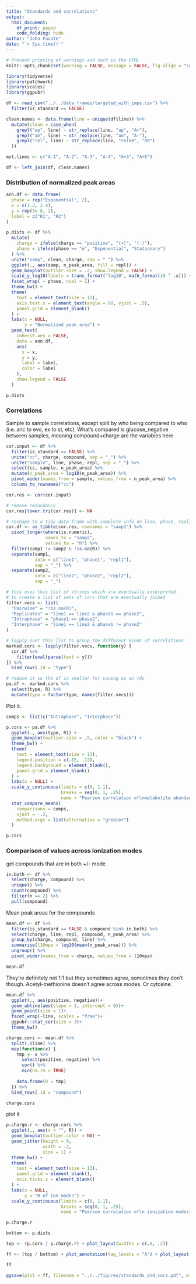 ```yaml
---
title: "Standards and correlations"
output: 
  html_document:
    df_print: paged
    code_folding: hide
author: "John Favate"
date: "`r Sys.time()`"
---
```


<style type="text/css">
.main-container {
  max-width: 1500px;
  margin-left: auto;
  margin-right: auto;
}
</style>

```r
# Prevent printing of warnings and such in the HTML
knitr::opts_chunk$set(warning = FALSE, message = FALSE, fig.align = "center")
```

```r
library(tidyverse)
library(patchwork)
library(scales)
library(ggpubr)
```

```r
df <- read_csv("../../data_frames/targeted_with_imps.csv") %>% 
  filter(is_standard == FALSE)

clean.names <- data.frame(line = unique(df$line)) %>%
  mutate(clean = case_when(
    grepl("ap", line) ~ str_replace(line, "ap", "A+"),
    grepl("am", line) ~ str_replace(line, "am", "A-"),
    grepl("rel", line) ~ str_replace(line, "rel60", "R0")
  ))

mut.lines <- c("A-1", "A-2", "A-3", "A-4", "A+3", "A+6")

df <- left_join(df, clean.names)
```

### Distribution of normalized peak areas

```r
ann.df <- data.frame(
  phase = rep("Exponential", 2),
  x = c(1.2, 2.4),
  y = rep(5e-8, 2),
  label = c("R1", "R2")
)

p.dists <- df %>%
  mutate(
    charge = ifelse(charge == "positive", "(+)", "(-)"),
    phase = ifelse(phase == "e", "Exponential", "Stationary")
  ) %>%
  unite("samp", clean, charge, sep = " ") %>%
  ggplot(., aes(samp, n_peak_area, fill = repl)) +
  geom_boxplot(outlier.size = .2, show.legend = FALSE) +
  scale_y_log10(labels = trans_format("log10", math_format(10 ^ .x))) +
  facet_wrap( ~ phase, ncol = 1) +
  theme_bw() +
  theme(
    text = element_text(size = 12),
    axis.text.x = element_text(angle = 90, vjust = .5),
    panel.grid = element_blank()
  ) +
  labs(x = NULL,
       y = "Normalized peak area") +
  geom_text(
    inherit.aes = FALSE,
    data = ann.df,
    aes(
      x = x,
      y = y,
      label = label,
      color = label
    ),
    show.legend = FALSE
  )

p.dists
```


### Correlations

Sample to sample correlations, except split by who being compared to who (i.e. anc to evo, ex to st, etc). What's compared is glucose_negative between samples, meaning compound+charge are the variables here
```r
cor.input <- df %>%
  filter(is_standard == FALSE) %>%
  unite("cc", charge, compound, sep = "_") %>%
  unite("sample", line, phase, repl, sep = "_") %>%
  select(cc, sample, n_peak_area) %>%
  mutate(n_peak_area = log10(n_peak_area)) %>%
  pivot_wider(names_from = sample, values_from = n_peak_area) %>%
  column_to_rownames("cc")

cor.res <- cor(cor.input)

# remove redundancy
cor.res[lower.tri(cor.res)] <- NA

# reshape to a tidy data frame with complete info on line, phase, repl, etc
cor.df <- as_tibble(cor.res, rownames = "samp1") %>%
  pivot_longer(where(is.numeric),
               names_to = "samp2",
               values_to = "R") %>%
  filter(samp1 != samp2 & !is.na(R)) %>%
  separate(samp1,
           into = c("line1", "phase1", "repl1"),
           sep = "_") %>%
  separate(samp2,
           into = c("line2", "phase2", "repl2"),
           sep = "_")

# this uses this list of strings which are eventually interpreted
# to create a list of sets of cors that are eventually joined
filter.vecs <- list(
  "Pairwise" = "!is.na(R)",
  "Replicates" = "line1 == line2 & phase1 == phase2",
  "Intraphase" = "phase1 == phase2",
  "Interphase" = "line1 == line2 & phase1 != phase2"
)

# lapply over this list to group the different kinds of correlations
marked.cors <- lapply(filter.vecs, function(y) {
  cor.df %>%
    filter(eval(parse(text = y)))
}) %>%
  bind_rows(.id = "type")

# reduce it so the df is smaller for saving as an rds
pa.df <- marked.cors %>% 
  select(type, R) %>% 
  mutate(type = factor(type, names(filter.vecs)))
```

Plot it.
```r
comps <- list(c("Intraphase", "Interphase"))

p.cors <- pa.df %>%
  ggplot(., aes(type, R)) +
  geom_boxplot(outlier.size = .5, color = "black") +
  theme_bw() +
  theme(
    text = element_text(size = 13),
    legend.position = c(.85, .13),
    legend.background = element_blank(),
    panel.grid = element_blank()
  ) +
  labs(x = NULL) +
  scale_y_continuous(limits = c(0, 1.1),
                     breaks = seq(0, 1, .25),
                     name = "Pearson correlation of\nmetabolite abundances") +
  stat_compare_means(
    comparisons = comps,
    vjust = -.2,
    method.args = list(alternative = "greater")
  )

p.cors
```


### Comparison of values across ionization modes

get compounds that are in both +/- mode
```r
in.both <- df %>% 
  select(charge, compound) %>% 
  unique() %>% 
  count(compound) %>% 
  filter(n == 2) %>% 
  pull(compound)
```

Mean peak areas for the compounds
```r
mean.df <- df %>% 
  filter(is_standard == FALSE & compound %in% in.both) %>% 
  select(charge, line, repl, compound, n_peak_area) %>% 
  group_by(charge, compound, line) %>% 
  summarise(l10mpa = log10(mean(n_peak_area))) %>% 
  ungroup() %>% 
  pivot_wider(names_from = charge, values_from = l10mpa)

mean.df
```

They're definitely not 1:1 but they sometimes agree, sometimes they don't though. Acetyl-methionine doesn't agree across modes. Or cytosine.
```r
mean.df %>% 
  ggplot(., aes(positive, negative))+
  geom_abline(aes(slope = 1, intercept = 0))+
  geom_point(size = 1)+
  facet_wrap(~line, scales = "free")+
  ggpubr::stat_cor(size = 3)+
  theme_bw()
```

```r
charge.cors <- mean.df %>%
  split(.$line) %>%
  map(function(x) {
    tmp <- x %>%
      select(positive, negative) %>%
      cor() %>%
      min(na.rm = TRUE)
    
    data.frame(R = tmp)
  }) %>%
  bind_rows(.id = "compound")

charge.cors
```

plot it
```r
p.charge.r <- charge.cors %>%
  ggplot(., aes(x = "", R)) +
  geom_boxplot(outlier.color = NA) +
  geom_jitter(height = 0,
              width = .2,
              size = 1) +
  theme_bw() +
  theme(
    text = element_text(size = 13),
    panel.grid = element_blank(),
    axis.ticks.x = element_blank()
  ) +
  labs(x = NULL,
       y = "R of ion modes") +
  scale_y_continuous(limits = c(0, 1.1),
                     breaks = seq(0, 1, .25),
                     name = "Pearson correlation of\n ionization modes")

p.charge.r
```


```r
bottom <- p.dists

top <- (p.cors | p.charge.r) + plot_layout(widths = c(.8, .2))

ff <- (top / bottom) + plot_annotation(tag_levels = "A") + plot_layout(heights = c(.44, .56))

ff
```

```r
ggsave(plot = ff, filename = "../../figures/standards_and_cors.pdf", width = 6.51, height = 6.4)
```